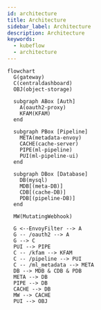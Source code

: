 ```yaml
---
id: architecture
title: Architecture
sidebar_label: Architecture
description: Architecture
keywords:
  - kubeflow
  - architecture
---
```


```mermaid
flowchart
  G(gateway)
  C(centraldashboard)
  OBJ(object-storage)

  subgraph ABox [Auth]
    A(oauth2-proxy)
    KFAM(KFAM)
  end

  subgraph PBox [Pipeline]
    META(metadata-envoy)
    CACHE(cache-server)
    PIPE(ml-pipeline)
    PUI(ml-pipeline-ui)
  end

  subgraph DBox [Database]
    DB(mysql)
    MDB[(meta-DB)]
    CDB[(cache-DB)]
    PDB[(pipeline-DB)]
  end

  MW(MutatingWebhook)

  G <--EnvoyFilter --> A
  G -- /oauth2 --> A
  G --> C
  PUI --> PIPE
  C -- /kfam --> KFAM
  C -- /pipeline --> PUI
  C -- /ml_metadata --> META
  DB --> MDB & CDB & PDB
  META --> DB
  PIPE --> DB
  CACHE --> DB
  MW --> CACHE
  PUI --> OBJ
```
